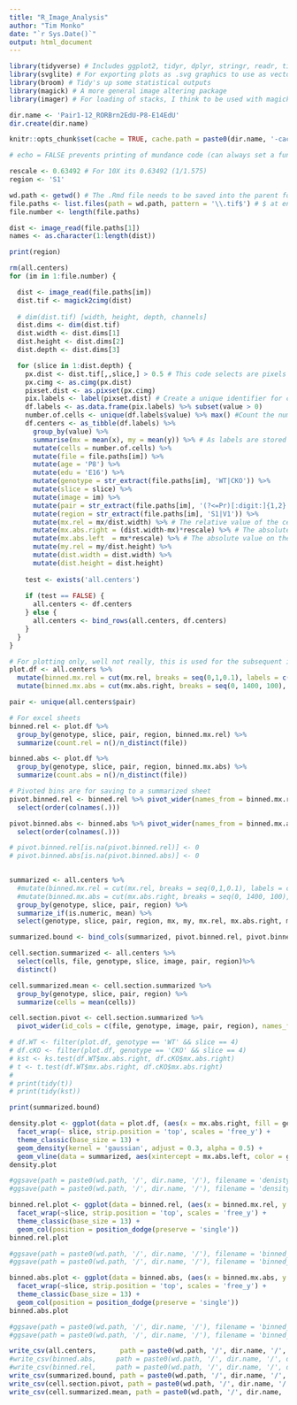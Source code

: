 ```yaml
---
title: "R_Image_Analysis"
author: "Tim Monko"
date: "`r Sys.Date()`"
output: html_document
---
```


```r
library(tidyverse) # Includes ggplot2, tidyr, dplyr, stringr, readr, tibble, purrr, forcats
library(svglite) # For exporting plots as .svg graphics to use as vector format
library(broom) # Tidy's up some statistical outputs
library(magick) # A more general image altering package
library(imager) # For loading of stacks, I think to be used with magick
```

```r

dir.name <- 'Pair1-12_RORBrn2EdU-P8-E14EdU'
dir.create(dir.name)

knitr::opts_chunk$set(cache = TRUE, cache.path = paste0(dir.name, '-cache/')) # fig.path = 'Figs/' ## Will save figs into a separate file 
```

```r
# echo = FALSE prevents printing of mundance code (can always set a function clause to echo = TRUE, if needed), by default echo = TRUE

rescale <- 0.63492 # For 10X its 0.63492 (1/1.575)
region <- 'S1'

wd.path <- getwd() # The .Rmd file needs to be saved into the parent folder of the images, else getwd() does not work within RMarkdown 
file.paths <- list.files(path = wd.path, pattern = '\\.tif$') # $ at end searches for all files ending in .tif
file.number <- length(file.paths)

dist <- image_read(file.paths[1])
names <- as.character(1:length(dist))

print(region)
```


```r
rm(all.centers)
for (im in 1:file.number) {

  dist <- image_read(file.paths[im])
  dist.tif <- magick2cimg(dist)
  
  # dim(dist.tif) [width, height, depth, channels]
  dist.dims <- dim(dist.tif)
  dist.width <- dist.dims[1] 
  dist.height <- dist.dims[2]
  dist.depth <- dist.dims[3]

  for (slice in 1:dist.depth) {
    px.dist <- dist.tif[,,slice,] > 0.5 # This code selects are pixels above an intensity of 50%, this only matters if the image was straightened in FIJI
    px.cimg <- as.cimg(px.dist) 
    pixset.dist <- as.pixset(px.cimg)
    pix.labels <- label(pixset.dist) # Create a unique identifier for contiguous pixels 
    df.labels <- as.data.frame(pix.labels) %>% subset(value > 0) 
    number.of.cells <- unique(df.labels$value) %>% max() #Count the number of unique identifiers to determine cell number
    df.centers <- as_tibble(df.labels) %>%
      group_by(value) %>%
      summarise(mx = mean(x), my = mean(y)) %>% # As labels are stored as a series of pixel coordinates for each pixel, this determines the center of mass of a binary cell
      mutate(cells = number.of.cells) %>%
      mutate(file = file.paths[im]) %>%
      mutate(age = 'P8') %>%
      mutate(edu = 'E16') %>%
      mutate(genotype = str_extract(file.paths[im], 'WT|CKO')) %>% 
      mutate(slice = slice) %>%
      mutate(image = im) %>%
      mutate(pair = str_extract(file.paths[im], '(?<=Pr)[:digit:]{1,2}')) %>%
      mutate(region = str_extract(file.paths[im], 'S1|V1')) %>%
      mutate(mx.rel = mx/dist.width) %>% # The relative value of the cells position from the left to the right of the x axis
      mutate(mx.abs.right = (dist.width-mx)*rescale) %>% # The absolute value on the x-axis from the right side, likely the pial surface
      mutate(mx.abs.left  = mx*rescale) %>% # The absolute value on the x-axis in um for the cells position, likely the ventricle
      mutate(my.rel = my/dist.height) %>%
      mutate(dist.width = dist.width) %>%
      mutate(dist.height = dist.height) 
      
    test <- exists('all.centers')
    
    if (test == FALSE) {
      all.centers <- df.centers
    } else {
      all.centers <- bind_rows(all.centers, df.centers)  
    }
  }
}
```

```r
# For plotting only, well not really, this is used for the subsequent images
plot.df <- all.centers %>%
  mutate(binned.mx.rel = cut(mx.rel, breaks = seq(0,1,0.1), labels = c(0:9))) %>% # Demarcate 10% bins
  mutate(binned.mx.abs = cut(mx.abs.right, breaks = seq(0, 1400, 100), labels = c(0:13))) # Label distance bins, use the Seq to set bin size 

pair <- unique(all.centers$pair)

# For excel sheets 
binned.rel <- plot.df %>%
  group_by(genotype, slice, pair, region, binned.mx.rel) %>%
  summarize(count.rel = n()/n_distinct(file))

binned.abs <- plot.df %>%
  group_by(genotype, slice, pair, region, binned.mx.abs) %>%
  summarize(count.abs = n()/n_distinct(file)) 

# Pivoted bins are for saving to a summarized sheet
pivot.binned.rel <- binned.rel %>% pivot_wider(names_from = binned.mx.rel, names_prefix = 'rel_', values_from = count.rel, values_fill = list(count.rel = 0)) %>%   
  select(order(colnames(.)))

pivot.binned.abs <- binned.abs %>% pivot_wider(names_from = binned.mx.abs, names_prefix = 'abs_', values_from = count.abs, values_fill = list(count.rel = 0)) %>%   
  select(order(colnames(.)))

# pivot.binned.rel[is.na(pivot.binned.rel)] <- 0
# pivot.binned.abs[is.na(pivot.binned.abs)] <- 0

  
summarized <- all.centers %>%
  #mutate(binned.mx.rel = cut(mx.rel, breaks = seq(0,1,0.1), labels = c(0:9))) %>% 
  #mutate(binned.mx.abs = cut(mx.abs.right, breaks = seq(0, 1400, 100), labels = c(0:13))) %>%
  group_by(genotype, slice, pair, region) %>%
  summarize_if(is.numeric, mean) %>%
  select(genotype, slice, pair, region, mx, my, mx.rel, mx.abs.right, mx.abs.left, my.rel, dist.width, dist.height)

summarized.bound <- bind_cols(summarized, pivot.binned.rel, pivot.binned.abs)

cell.section.summarized <- all.centers %>%
  select(cells, file, genotype, slice, image, pair, region)%>%
  distinct() 

cell.summarized.mean <- cell.section.summarized %>%
  group_by(genotype, slice, pair, region) %>%
  summarize(cells = mean(cells))

cell.section.pivot <- cell.section.summarized %>% 
  pivot_wider(id_cols = c(file, genotype, image, pair, region), names_from = slice, values_from = cells, names_prefix = 'slice_')

# df.WT <- filter(plot.df, genotype == 'WT' && slice == 4)
# df.cKO <- filter(plot.df, genotype == 'CKO' && slice == 4)
# kst <- ks.test(df.WT$mx.abs.right, df.cKO$mx.abs.right)
# t <- t.test(df.WT$mx.abs.right, df.cKO$mx.abs.right)
# 
# print(tidy(t))
# print(tidy(kst))

print(summarized.bound)

density.plot <- ggplot(data = plot.df, (aes(x = mx.abs.right, fill = genotype, family = 'sans'))) +
  facet_wrap(~ slice, strip.position = 'top', scales = 'free_y') +
  theme_classic(base_size = 13) +
  geom_density(kernel = 'gaussian', adjust = 0.3, alpha = 0.5) + 
  geom_vline(data = summarized, aes(xintercept = mx.abs.left, color = genotype), linetype = 'dashed')
density.plot

#ggsave(path = paste0(wd.path, '/', dir.name, '/'), filename = 'denisty_plot.png', device = 'png', width = 15*1.32, height = 8*1.32, unit = 'cm', dpi = 1000)
#ggsave(path = paste0(wd.path, '/', dir.name, '/'), filename = 'density_plot.svg', device = 'svg', width = 15*1.32, height = 8*1.32, unit = 'cm')

binned.rel.plot <- ggplot(data = binned.rel, (aes(x = binned.mx.rel, y = count.rel, fill = genotype))) +
  facet_wrap(~slice, strip.position = 'top', scales = 'free_y') +
  theme_classic(base_size = 13) +
  geom_col(position = position_dodge(preserve = 'single'))
binned.rel.plot

#ggsave(path = paste0(wd.path, '/', dir.name, '/'), filename = 'binned_rel_plot.png', device = 'png', width = 15*1.32, height = 8.1*1.32, unit = 'cm', dpi = 1000)
#ggsave(path = paste0(wd.path, '/', dir.name, '/'), filename = 'binned_rel_plot.svg', device = 'svg', width = 15*1.32, height = 8.1*1.32, unit = 'cm')

binned.abs.plot <- ggplot(data = binned.abs, (aes(x = binned.mx.abs, y = count.abs, fill = genotype))) +
  facet_wrap(~slice, strip.position = 'top', scales = 'free_y') +
  theme_classic(base_size = 13) +
  geom_col(position = position_dodge(preserve = 'single')) 
binned.abs.plot

#ggsave(path = paste0(wd.path, '/', dir.name, '/'), filename = 'binned_abs_plot.png', device = 'png', width = 15*1.32, height = 8.1*1.32, unit = 'cm', dpi = 1000)
#ggsave(path = paste0(wd.path, '/', dir.name, '/'), filename = 'binned_abs_plot.svg', device = 'svg', width = 15*1.32, height = 8.1*1.32, unit = 'cm')

```

```r

write_csv(all.centers,      path = paste0(wd.path, '/', dir.name, '/', dir.name, '_all_centers.csv'))
#write_csv(binned.abs,     path = paste0(wd.path, '/', dir.name, '/', dir.name, '_binned_abs.csv'))
#write_csv(binned.rel,     path = paste0(wd.path, '/', dir.name, '/', dir.name, '_binned_rel.csv'))
write_csv(summarized.bound, path = paste0(wd.path, '/', dir.name, '/', dir.name, '_summarized_bins.csv'))
write_csv(cell.section.pivot, path = paste0(wd.path, '/', dir.name, '/', dir.name, '_section_counts.csv'))
write_csv(cell.summarized.mean, path = paste0(wd.path, '/', dir.name, '/', dir.name, '_summarized_cellmean.csv'))
```


